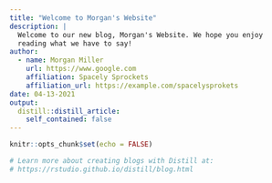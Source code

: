 ```yaml
---
title: "Welcome to Morgan's Website"
description: |
  Welcome to our new blog, Morgan's Website. We hope you enjoy 
  reading what we have to say!
author:
  - name: Morgan Miller 
    url: https://www.google.com
    affiliation: Spacely Sprockets
    affiliation_url: https://example.com/spacelysprokets
date: 04-13-2021
output:
  distill::distill_article:
    self_contained: false
---
```


```r
knitr::opts_chunk$set(echo = FALSE)

# Learn more about creating blogs with Distill at:
# https://rstudio.github.io/distill/blog.html

```
